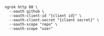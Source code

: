 ```
ngrok http 80 \
  --oauth github \
  --oauth-client-id "{client id}" \
  --oauth-client-secret "{client secret}" \
  --oauth-scope "repo" \
  --oauth-scope "user"
```

